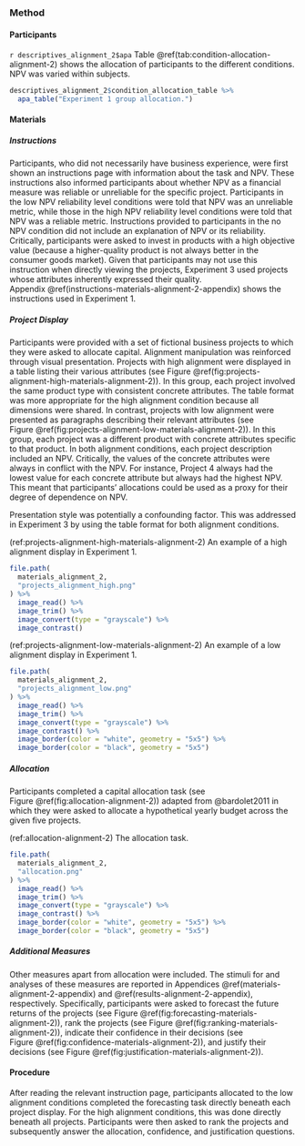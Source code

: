 ### Method

#### Participants

`r descriptives_alignment_2$apa` Table \@ref(tab:condition-allocation-alignment-2)
shows the allocation of participants to the different conditions. NPV was varied
within subjects.

```r
descriptives_alignment_2$condition_allocation_table %>%
  apa_table("Experiment 1 group allocation.")
```

#### Materials {#materials-alignment-2}

##### Instructions {#instructions-materials-alignment-2}

Participants, who did not necessarily have business experience, were first shown
an instructions page with information about the task and NPV. These instructions
also informed participants about whether NPV as a financial measure was reliable
or unreliable for the specific project. Participants in the low NPV reliability
level conditions were told that NPV was an unreliable metric, while those in the
high NPV reliability level conditions were told that NPV was a reliable metric.
Instructions provided to participants in the no NPV condition did not include an
explanation of NPV or its reliability. Critically, participants were asked to
invest in products with a high objective value (because a higher-quality product
is not always better in the consumer goods market). Given that participants may
not use this instruction when directly viewing the projects, Experiment 3 used
projects whose attributes inherently expressed their quality.
Appendix \@ref(instructions-materials-alignment-2-appendix) shows the
instructions used in Experiment 1.

##### Project Display {#projects-materials-alignment-2}

Participants were provided with a set of fictional business projects to which
they were asked to allocate capital. Alignment manipulation was reinforced
through visual presentation. Projects with high alignment were displayed in a
table listing their various attributes (see
Figure \@ref(fig:projects-alignment-high-materials-alignment-2)). In this group,
each project involved the same product type with consistent concrete attributes.
The table format was more appropriate for the high alignment condition because
all dimensions were shared. In contrast, projects with low alignment were
presented as paragraphs describing their relevant attributes (see
Figure \@ref(fig:projects-alignment-low-materials-alignment-2)). In this group,
each project was a different product with concrete attributes specific to that
product. In both alignment conditions, each project description included an NPV.
Critically, the values of the concrete attributes were always in conflict with
the NPV. For instance, Project 4 always had the lowest value for each concrete
attribute but always had the highest NPV. This meant that participants'
allocations could be used as a proxy for their degree of dependence on NPV.

Presentation style was potentially a confounding factor. This was addressed in
Experiment 3 by using the table format for both alignment conditions.

(ref:projects-alignment-high-materials-alignment-2) An example of a high alignment display in Experiment 1.

```r
file.path(
  materials_alignment_2,
  "projects_alignment_high.png"
) %>%
  image_read() %>%
  image_trim() %>%
  image_convert(type = "grayscale") %>%
  image_contrast()
```

(ref:projects-alignment-low-materials-alignment-2) An example of a low alignment display in Experiment 1.

```r
file.path(
  materials_alignment_2,
  "projects_alignment_low.png"
) %>%
  image_read() %>%
  image_trim() %>%
  image_convert(type = "grayscale") %>%
  image_contrast() %>%
  image_border(color = "white", geometry = "5x5") %>%
  image_border(color = "black", geometry = "5x5")
```

##### Allocation

Participants completed a capital allocation task (see
Figure \@ref(fig:allocation-alignment-2)) adapted from @bardolet2011 in which
they were asked to allocate a hypothetical yearly budget across the given five
projects.

(ref:allocation-alignment-2) The allocation task.

```r
file.path(
  materials_alignment_2,
  "allocation.png"
) %>%
  image_read() %>%
  image_trim() %>%
  image_convert(type = "grayscale") %>%
  image_contrast() %>%
  image_border(color = "white", geometry = "5x5") %>%
  image_border(color = "black", geometry = "5x5")
```

##### Additional Measures

Other measures apart from allocation were included. The stimuli for and analyses
of these measures are reported in
Appendices \@ref(materials-alignment-2-appendix)
and \@ref(results-alignment-2-appendix), respectively. Specifically,
participants were asked to forecast the future returns of the projects (see
Figure \@ref(fig:forecasting-materials-alignment-2)), rank the projects (see
Figure \@ref(fig:ranking-materials-alignment-2)), indicate their confidence in
their decisions (see Figure \@ref(fig:confidence-materials-alignment-2)), and
justify their decisions (see
Figure \@ref(fig:justification-materials-alignment-2)).

#### Procedure

After reading the relevant instruction page, participants allocated to the low
alignment conditions completed the forecasting task directly beneath each
project display. For the high alignment conditions, this was done directly
beneath all projects. Participants were then asked to rank the projects and
subsequently answer the allocation, confidence, and justification questions.
